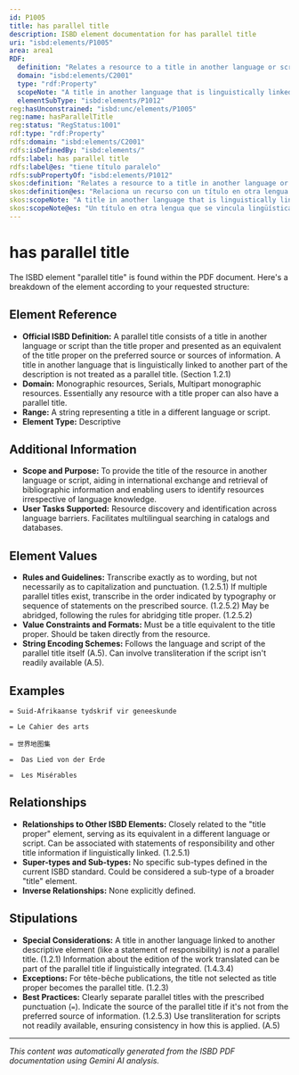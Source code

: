```yaml
---
id: P1005
title: has parallel title
description: ISBD element documentation for has parallel title
uri: "isbd:elements/P1005"
area: area1
RDF:
  definition: "Relates a resource to a title in another language or script than the title proper and presented as an equivalent of the title proper on the preferred source or sources of information."
  domain: "isbd:elements/C2001"
  type: "rdf:Property"
  scopeNote: "A title in another language that is linguistically linked to another part of the description is not treated as a parallel title."
  elementSubType: "isbd:elements/P1012"
reg:hasUnconstrained: "isbd:unc/elements/P1005"
reg:name: hasParallelTitle
reg:status: "RegStatus:1001"
rdf:type: "rdf:Property"
rdfs:domain: "isbd:elements/C2001"
rdfs:isDefinedBy: "isbd:elements/"
rdfs:label: has parallel title
rdfs:label@es: "tiene título paralelo"
rdfs:subPropertyOf: "isbd:elements/P1012"
skos:definition: "Relates a resource to a title in another language or script than the title proper and presented as an equivalent of the title proper on the preferred source or sources of information."
skos:definition@es: "Relaciona un recurso con un título en otra lengua y/o escritura diferente a la del título propiamente dicho y que se presenta como equivalente del título propiamente dicho en las fuentes preferidas de información."
skos:scopeNote: "A title in another language that is linguistically linked to another part of the description is not treated as a parallel title."
skos:scopeNote@es: "Un título en otra lengua que se vincula lingüísticamente a otra parte de la descripción no se trata como título paralelo."
---
```

# has parallel title

The ISBD element "parallel title" is found within the PDF document.  Here's a breakdown of the element according to your requested structure:

## Element Reference

- **Official ISBD Definition:** A parallel title consists of a title in another language or script than the title proper and presented as an equivalent of the title proper on the preferred source or sources of information. A title in another language that is linguistically linked to another part of the description is not treated as a parallel title. (Section 1.2.1)
- **Domain:**  Monographic resources, Serials, Multipart monographic resources. Essentially any resource with a title proper can also have a parallel title.
- **Range:** A string representing a title in a different language or script.
- **Element Type:**  Descriptive


## Additional Information

- **Scope and Purpose:** To provide the title of the resource in another language or script, aiding in international exchange and retrieval of bibliographic information and enabling users to identify resources irrespective of language knowledge.
- **User Tasks Supported:** Resource discovery and identification across language barriers. Facilitates multilingual searching in catalogs and databases.


## Element Values

- **Rules and Guidelines:** Transcribe exactly as to wording, but not necessarily as to capitalization and punctuation. (1.2.5.1)  If multiple parallel titles exist, transcribe in the order indicated by typography or sequence of statements on the prescribed source. (1.2.5.2)  May be abridged, following the rules for abridging title proper. (1.2.5.2)
- **Value Constraints and Formats:** Must be a title equivalent to the title proper.  Should be taken directly from the resource.
- **String Encoding Schemes:**  Follows the language and script of the parallel title itself (A.5). Can involve transliteration if the script isn't readily available (A.5).



## Examples

```
= Suid-Afrikaanse tydskrif vir geneeskunde
```

```
= Le Cahier des arts
```

```
= 世界地图集
```

```
=  Das Lied von der Erde
```

```
=  Les Misérables
```


## Relationships

- **Relationships to Other ISBD Elements:** Closely related to the "title proper" element, serving as its equivalent in a different language or script.  Can be associated with statements of responsibility and other title information if linguistically linked. (1.2.5.1)
- **Super-types and Sub-types:**  No specific sub-types defined in the current ISBD standard.  Could be considered a sub-type of a broader "title" element.
- **Inverse Relationships:**  None explicitly defined.


## Stipulations

- **Special Considerations:**  A title in another language linked to another descriptive element (like a statement of responsibility) is *not* a parallel title.  (1.2.1)   Information about the edition of the work translated can be part of the parallel title if linguistically integrated. (1.4.3.4)
- **Exceptions:**  For tête-bêche publications, the title not selected as title proper becomes the parallel title. (1.2.3)
- **Best Practices:**  Clearly separate parallel titles with the prescribed punctuation (`=`). Indicate the source of the parallel title if it's not from the preferred source of information. (1.2.5.3)  Use transliteration for scripts not readily available, ensuring consistency in how this is applied. (A.5)


---

*This content was automatically generated from the ISBD PDF documentation using Gemini AI analysis.*
